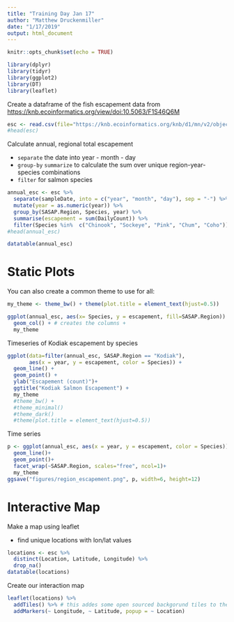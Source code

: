 ```yaml
---
title: "Training Day Jan 17"
author: "Matthew Druckenmiller"
date: "1/17/2019"
output: html_document
---
```


```r
knitr::opts_chunk$set(echo = TRUE)
```

```r
library(dplyr)
library(tidyr)
library(ggplot2)
library(DT)
library(leaflet)
```


Create a dataframe of the fish escapement data from <https://knb.ecoinformatics.org/view/doi:10.5063/F1S46Q6M>

```r
esc <- read.csv(file="https://knb.ecoinformatics.org/knb/d1/mn/v2/object/urn%3Auuid%3Af119a05b-bbe7-4aea-93c6-85434dcb1c5e", header=TRUE, stringsAsFactors = F)
#head(esc)
```

Calculate annual, regional total escapement

* `separate` the date into year - month - day
* `group-by` `summarize` to calculate the sum over unique region-year-species combinations
* `filter` for salmon species

```r
annual_esc <- esc %>%
  separate(sampleDate, into = c("year", "month", "day"), sep = "-") %>%
  mutate(year = as.numeric(year)) %>%
  group_by(SASAP.Region, Species, year) %>%
  summarise(escapement = sum(DailyCount)) %>%
  filter(Species %in%  c("Chinook", "Sockeye", "Pink", "Chum", "Coho"))
#head(annual_esc)
```

```r
datatable(annual_esc)
```

# Static Plots

You can also create a common theme to use for all:
```r
my_theme <- theme_bw() + theme(plot.title = element_text(hjust=0.5))
```


```r
ggplot(annual_esc, aes(x= Species, y = escapement, fill=SASAP.Region)) +
  geom_col() + # creates the columns +
  my_theme
```

Timeseries of Kodiak escapement by species

```r
ggplot(data=filter(annual_esc, SASAP.Region == "Kodiak"),
       aes(x = year, y = escapement, color = Species)) +
  geom_line() +
  geom_point() +
  ylab("Escapement (count)")+
  ggtitle("Kodiak Salmon Escapement") +
  my_theme
  #theme_bw() +
  #theme_minimal()
  #theme_dark()
  #theme(plot.title = element_text(hjust=0.5))
```

Time series

```r
p <- ggplot(annual_esc, aes(x = year, y = escapement, color = Species))+
  geom_line()+
  geom_point()+
  facet_wrap(~SASAP.Region, scales="free", ncol=1)+
  my_theme
ggsave("figures/region_escapement.png", p, width=6, height=12)
```

# Interactive Map

Make a map using leaflet

* find unique locations with lon/lat values

```r
locations <- esc %>%
  distinct(Location, Latitude, Longitude) %>%
  drop_na()
datatable(locations)
```

Create our interaction map

```r
leaflet(locations) %>%
  addTiles() %>% # this addes some open sourced backgorund tiles to the map
  addMarkers(~ Longitude, ~ Latitude, popup = ~ Location)
```

